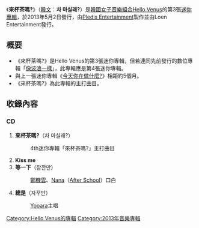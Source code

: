 {{unreferenced|time=2011-06-29T06:06:19+00:00}}
{{Infobox Album
| Name =來杯茶嗎?
| Cover = Cha Masillae.jpg
| Artist = [[Hello_Venus|Hello Venus]] 
| Type = 迷你專輯
| Released = 2013年5月2日
| Recorded = 2013年
| Genre = [[K-POP|K-POP]]
| Length = 
| Label = [[Pledis_Entertainment|Pledis Entertainment]]
| Producer = 
| Certification  = 
| Chart position = 
| Reviews = 
| Last album            = [[今天你在做什麼?|今天你在做什麼?]]<br />2012年
| This album            = '''來杯茶嗎?'''<br />2013年
| Next album            = -
| Misc           = 
}}

《'''來杯茶嗎?'''》（[[韓文|韓文]]：'''차 마실래?'''）是[[韓國|韓國]][[女子音樂組合|女子音樂組合]][[Hello_Venus|Hello Venus]]的第3張[[迷你專輯|迷你專輯]]，於2013年5月2日發行，由[[Pledis_Entertainment|Pledis Entertainment]]製作並由Loen Entertainment發行。

== 概要 ==
* 《來杯茶嗎?》是Hello Venus的第3張迷你專輯，但若連同先前發行的數位專輯「[[像波浪一樣|像波浪一樣]]」，此專輯應是第4張迷你專輯。
* 與上一張迷你專輯《[[今天你在做什麼?|今天你在做什麼?]]》相距約5個月。
* 《來杯茶嗎?》為此專輯的主打曲目。

==收錄內容==
===CD===
#'''來杯茶嗎?'''（차 마실래?）
#:4th迷你專輯「來杯茶嗎?」主打曲目
#'''Kiss me'''
#'''等一下'''（잠깐만）
#:[[鄭糠雲|鄭糠雲]]、[[林珍兒|Nana]]（[[After_School|After School]]）口白
#'''總是'''（자꾸만）
#:[[柳娥羅|Yooara]]主唱

{{Hello Venus}}

{{DEFAULTSORT:Cha Masillae?}}
[[Category:Hello_Venus的專輯|Category:Hello Venus的專輯]]
[[Category:2013年音樂專輯|Category:2013年音樂專輯]]